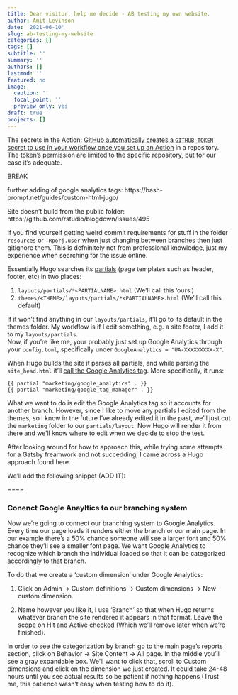 ```yaml
---
title: Dear visitor, help me decide - AB testing my own website.
author: Amit Levinson
date: '2021-06-10'
slug: ab-testing-my-website
categories: []
tags: []
subtitle: ''
summary: ''
authors: []
lastmod: ''
featured: no
image:
  caption: ''
  focal_point: ''
  preview_only: yes
draft: true
projects: []
---
```



The secrets in the Action:
[GitHub automatically creates a `GITHUB_TOKEN` secret to use in your workflow once you set up an Action](https://docs.github.com/en/actions/reference/authentication-in-a-workflow) in a repository. The token's permission are limited to the specific repository, but for our case it's adequate. 

BREAK

further adding of google analytics tags:
https://bash-prompt.net/guides/custom-html-jugo/

Site doesn't build from the public folder:
https://github.com/rstudio/blogdown/issues/495

If you find yourself getting weird commit requirements for stuff in the folder `resources` or `.Rporj.user` when just changing between branches then just gitignore them. This is defninitely not from professional knowledge, just my experience when searching for the issue online.

Essentially Hugo searches its [partials](https://gohugo.io/templates/partials/) (page templates such as header, footer, etc) in two places:

1. `layouts/partials/*<PARTIALNAME>.html` (We'll call this 'ours')  
2. `themes/<THEME>/layouts/partials/*<PARTIALNAME>.html` (We'll call this default)

If it won't find anything in our `layouts/partials`, it'll go to its default in the themes folder. My workflow is if I edit something, e.g. a site footer, I add it to my `layouts/partials`.  
Now, if you're like me, your probably just set up Google Analytics through your `config.toml`, specifically under `GoogleAnalytics = "UA-XXXXXXXXX-X"`.

When Hugo builds the site it parses all partials, and while parsing the `site_head.html` it'll [call the Google Analytics tag](https://github.com/AmitLevinson/amitlevinson.com/blob/e229045f6f90fe6221cddc6508743cfc8e269a1a/themes/hugo-academic/layouts/partials/site_head.html#L137-L138). More specifically, it runs:

```
{{ partial "marketing/google_analytics" . }}
{{ partial "marketing/google_tag_manager" . }}
```

What we want to do is edit the Google Analytics tag so it accounts for another branch. However, since I like to move any partials I edited from the themes, so I know in the future I've already edited it in the past, we'll just cut the `marketing` folder to our `partials/layout`. Now Hugo will render it from there and we'll know where to edit when we decide to stop the test.

After looking around for how to approach this, while trying some attempts for a Gatsby freamwork and not succedding, I came across a Hugo approach found here.


We'll add the following snippet (ADD IT):


==== 


### Conenct Google Anayltics to our branching system

Now we're going to connect our branching system to Google Analytics. Every time our page loads it renders either the branch or our main page. In our example there's a 50% chance someone will see a larger font and 50% chance they'll see a smaller font page. We want Google Analytics to recognize which branch the individual loaded so that it can be categorized accordingly to that branch.

To do that we create a 'custom dimension' under Google Analytics:

1. Click on Admin -> Custom definitions -> Custom dimensions -> New custom dimension.

2. Name however you like it, I use 'Branch' so that when Hugo returns whatever branch the site rendered it appears in that format. Leave the scope on Hit and Active checked (Which we'll remove later when we're finished).

In order to see the categorization by branch go to the main page's reports section, click on Behavior -> Site Content -> All page. In the middle you'll see a gray expandable box. We'll want to click that, scroll to Custom dimensions and click on the dimension we just created. It could take 24-48 hours until you see actual results so be patient if nothing happens (Trust me, this patience wasn't easy when testing how to do it).



